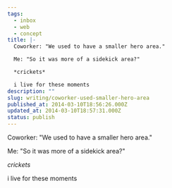 ```yaml
---
tags:
  - inbox
  - web
  - concept
title: |-
  Coworker: "We used to have a smaller hero area."

  Me: "So it was more of a sidekick area?"

  *crickets*

  i live for these moments
description: ""
slug: writing/coworker-used-smaller-hero-area
published_at: 2014-03-10T18:56:26.000Z
updated_at: 2014-03-10T18:57:31.000Z
status: publish
---
```

Coworker: "We used to have a smaller hero area."

Me: "So it was more of a sidekick area?"

*crickets*

i live for these moments
